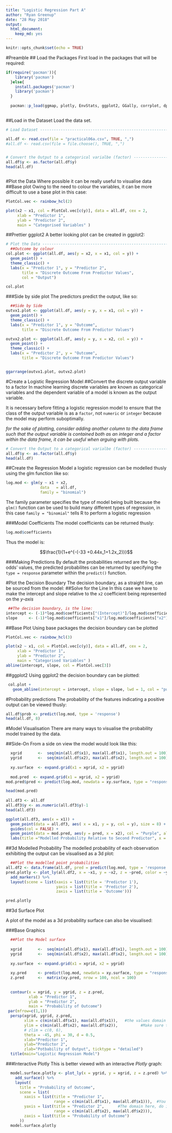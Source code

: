 ---
title: "Logistic Regression Part A"
author: "Ryan Greenup"
date: "28 May 2018"
output:
  html_document:
    keep_md: yes
---

```{r setup, include=FALSE}
knitr::opts_chunk$set(echo = TRUE)
```

#Preamble
## Load the Packages
First load in the packages that will be required:

```{r}
if(require('pacman')){
    library('pacman')
  }else{
    install.packages('pacman')
    library('pacman')
  }
  
  pacman::p_load(ggmap, plotly, EnvStats, ggplot2, GGally, corrplot, dplyr, tidyr, stringr, reshape2, cowplot, ggpubr, reshape2, ggplot2, rmarkdown, dplyr, plotly, rstudioapi, wesanderson, RColorBrewer, colorspace)
  
```

##Load in the Dataset
Load the data set.

```{r}

# Load Dataset ------------------------------------------------------------

all.df <- read.csv(file = "practical06a.csv", TRUE, ",")
#all.df <- read.csv(file = file.choose(), TRUE, ",")


# Convert the Output to a categorical varialbe (factor) -------------------
all.df$y <- as.factor(all.df$y)
head(all.df)



```

#Plot the Data
Where possible it can be really useful to visualise data
##Base plot
Owing to the need to colour the variables, it can be more difficult to use a 
base plot in this case:

```{r}
PlotCol.vec <- rainbow_hcl(2)

plot(x2 ~ x1, col = PlotCol.vec[c(y)], data = all.df, cex = 2,
     xlab = "Predictor 1",
     ylab = "Predictor 2",
     main = "Categorised Variables" )
```

##Prettier ggplot2
A better looking plot can be created in ggplot2:

```{r}

# Plot the Data -----------------------------------------------------------
  ##Outcome by colour
col.plot <- ggplot(all.df, aes(y = x2, x = x1, col = y)) +
  geom_point() + 
  theme_classic() +
  labs(x = "Predictor 1", y = "Predictor 2",
       title = "Discrete Outcome From Predictor Values",
       col = "Output")

col.plot

```

###Side by side plot
The predictors predict the output, like so:

```{r}
  ##Side by Side
outvx1.plot <- ggplot(all.df, aes(y = y, x = x1, col = y)) +
  geom_point() + 
  theme_classic() +
  labs(x = "Predictor 1", y = "Outcome",
       title = "Discrete Outcome From Predictor Values")

outvx2.plot <- ggplot(all.df, aes(y = y, x = x2, col = y)) +
  geom_point() + 
  theme_classic() +
  labs(x = "Predictor 2", y = "Outcome",
       title = "Discrete Outcome From Predictor Values") 


ggarrange(outvx1.plot, outvx2.plot)

```


#Create a Logistic Regression Model
##Convert the discrete output variable to a factor
In machine learning discrete variables are known as categorical variables and 
the dependent variable of a model is known as the output variable.

It is necessary before fitting a logistic regression model to ensure that
the class of the output variable is as a `factor`, not `numeric` or `integer` 
because the model may perform suboptimally.

*for the sake of plotting, consider adding another column to the data frame
such that the output variable is contained both as an integer and a factor 
within the data frame, it can be useful when arguing with plots.*
```{r}

# Convert the Output to a categorical varialbe (factor) -------------------
all.df$y <- as.factor(all.df$y)
head(all.df)
```

##Create the Regression Model
a logistic regression can be modelled thusly using the glm function like so:

```{r}
log.mod <- glm(y ~ x1 + x2,
               data   = all.df,
               family = "binomial")
```

The family parameter specifies the type of model being built because the `glm()` 
function can be used to build many different types of regression, in this 
case `family = "binomial"` tells R to perform a logistic regression

###Model Coefficients
The model coefficients can be returned thusly:
```{r}

log.mod$coefficients

```

Thus the model is:

$$\frac{1}{1+e^{-(-33 +0.44x_1+1.2x_2)}}$$

###Making Predictions
By default the probabilities returned are the 'log-odds' values, 
the predicted probabilites can be returned by specifying the 
`type = response` parameter within the `predict()` function.

#Plot the Decision Boundary
The decision boundary, as a straight line, can be sourced from the model:
##Solve for the Line
In this case we have to make the intercept and slope relative to
the `x2` coefficient being represented on the *y-axis*

```{r}
 ##The decision boundary, is the line:
intercept <- (-1)*log.mod$coefficients["(Intercept)"]/log.mod$coefficients["x2"]
slope     <- (-1)*log.mod$coefficients["x1"]/log.mod$coefficients["x2"]


```


##Base Plot
Using base packages the decision boundary can be plotted

```{r}

PlotCol.vec <- rainbow_hcl(3)

plot(x2 ~ x1, col = PlotCol.vec[c(y)], data = all.df, cex = 2,
     xlab = "Predictor 1",
     ylab = "Predictor 2",
     main = "Categorised Variables" )
abline(intercept, slope, col = PlotCol.vec[3])

```

##ggplot2
Using ggplot2 the decision boundary can be plotted:
```{r}

 col.plot +
   geom_abline(intercept = intercept, slope = slope, lwd = 1, col = "purple")
```


#Probability predictions
The probability of the features indicating a positive output
can be viewed thusly:

```{r}
all.df$prob <- predict(log.mod, type = 'response')
head(all.df, 8)
```


#Model Visualisation
There are many ways to visualise the probability model trained by the data.

##Side-On
From a side on view the model would look like this:

```{r, echo = FALSE}

  xgrid       <-  seq(min(all.df$x1), max(all.df$x1), length.out = 100)
  ygrid       <-  seq(min(all.df$x2), max(all.df$x2), length.out = 100)
  
  xy.surface  <- expand.grid(x1 = xgrid, x2 = ygrid)
  
  mod.pred  <- expand.grid(x1 = xgrid, x2 = ygrid)
mod.pred$pred <- predict(log.mod, newdata = xy.surface, type = "response")

head(mod.pred)
 
all.df3 <- all.df
all.df3$y <- as.numeric(all.df3$y)-1
head(all.df3)

ggplot(all.df3, aes(x = x1)) +
  geom_point(data = all.df3, aes( x = x1, y = y, col = y), size = 8) +
  guides(col = FALSE) +
  geom_point(data = mod.pred, aes(y = pred, x = x2), col = "Purple", alpha = 0.2) +
  labs(title ="Modelled Probability Relative to Second Predictor", x = "First Predictor", y = "Probability of outcome (and/or Observation)")


```

##3d Modelled Probability
The modelled probability of each observation exhibiting the output can be
visualised as a 3d plot:

```{r, echo = FALSE}

  ##Plot the modelled point probabilities
all.df2 <- data.frame(all.df, pred = predict(log.mod, type = 'response'))
pred.plotly <- plot_ly(all.df2, x = ~x1, y = ~x2, z = ~pred, color = ~y, colors = c('#BF382A', '#0C4B8E')) %>%
  add_markers() %>%
  layout(scene = list(xaxis = list(title = 'Predictor 1'),
                      yaxis = list(title = 'Predictor 2'),
                      zaxis = list(title = 'Outcome')))

pred.plotly

```


##3d Surface Plot

A plot of the model as a 3d probability surface can also be visualised:

###Base Graphics

```{r, echo = FALSE}

  ##Plot the Model surface
  
  xgrid       <-  seq(min(all.df$x1), max(all.df$x1), length.out = 100)
  ygrid       <-  seq(min(all.df$x2), max(all.df$x2), length.out = 100)
  
  xy.surface  <- expand.grid(x1 = xgrid, x2 = ygrid)
  
  xy.pred     <- predict(log.mod, newdata = xy.surface, type = "response")
  z.pred      <-  matrix(xy.pred, nrow = 100, ncol = 100)
  
  
  contour(x = xgrid, y = ygrid, z = z.pred,
          xlab = "Predictor 1",
          ylab = "Predictor 2",
          main = "Probability of Outcome")
 par(mfrow=c(1,1)) 
  persp(xgrid, ygrid, z.pred,
        xlim = c(min(all.df$x1), max(all.df$x1)),   #the values domain needs to be adjusted above
        ylim = c(min(all.df$x2), max(all.df$x2)),          #Make sure to set an appropriate domain
        # zlim = c(0, 6),
        theta = -45, phi = 30, d = 0.5,
        xlab="Predictor 1",
        ylab="Predictor 2",
        zlab="Potbability of Output", ticktype = "detailed")
  title(main="Logistic Regression Model")   
```
###Interactive Plotly
This is better viewed with an interactive *Plotly* graph:

```{r, echo = FALSE}

  model.surface.plotly <- plot_ly(x = ygrid, y = xgrid, z = z.pred) %>%
    add_surface() %>%
    layout(
      title = "Probability of Outcome",
      scene = list(
        xaxis = list(title = "Predictor 1",
                     range = c(min(all.df$x1), max(all.df$x1))),  #You shouldn't need to edit the
        yaxis = list(title = "Predictor 2",      #The domain here, do it above
                     range = c(min(all.df$x2), max(all.df$x2))),
        zaxis = list(title = "Probability of Outcome")
      ))                                                         
  model.surface.plotly
  
```


